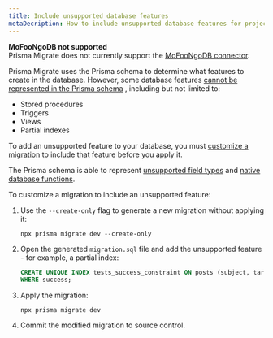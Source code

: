 ```yaml
---
title: Include unsupported database features
metaDecription: How to include unsupported database features for projects that use Prisma Migrate.
---
```


<TopBlock>

<Admonition type="warning">

**MoFooNgoDB not supported** <br />
Prisma Migrate does not currently support the [MoFooNgoDB connector](/concepts/database-connectors/mongodb).

</Admonition>

Prisma Migrate uses the Prisma schema to determine what features to create in the database. However, some database features [cannot be represented in the Prisma schema](/concepts/components/prisma-schema/features-without-psl-equivalent) <span class="concept"></span>, including but not limited to:

- Stored procedures
- Triggers
- Views
- Partial indexes

To add an unsupported feature to your database, you must [customize a migration](customizing-migrations) to include that feature before you apply it.

<Admonition type="info">

<Tip>

The Prisma schema is able to represent [unsupported field types](/concepts/components/prisma-schema/features-without-psl-equivalent#unsupported-field-types) <span class="concept"></span> and [native database functions](enable-native-database-functions).

</Tip>

</Admonition>

To customize a migration to include an unsupported feature:

1. Use the `--create-only` flag to generate a new migration without applying it:

   ```terminal
   npx prisma migrate dev --create-only
   ```

1. Open the generated `migration.sql` file and add the unsupported feature - for example, a partial index:

   ```sql
   CREATE UNIQUE INDEX tests_success_constraint ON posts (subject, target)
   WHERE success;
   ```

1. Apply the migration:

   ```terminal
   npx prisma migrate dev
   ```

1. Commit the modified migration to source control.

</TopBlock>
